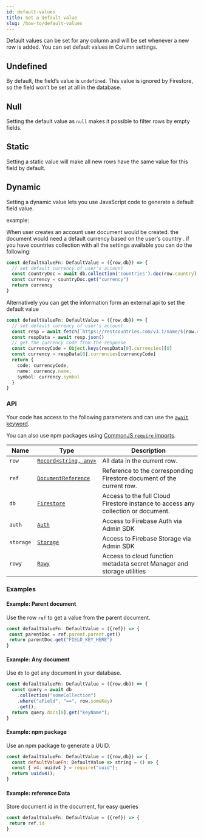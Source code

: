 ```yaml
---
id: default-values
title: Set a default value
slug: /how-to/default-values
---
```


Default values can be set for any column and will be set whenever a new row is
added. You can set default values in Column settings.

## Undefined

By default, the field’s value is `undefined`. This value is ignored by
Firestore, so the field won’t be set at all in the database.

## Null

Setting the default value as `null` makes it possible to filter rows by empty
fields.

## Static

Setting a static value will make all new rows have the same value for this field
by default.

## Dynamic

Setting a dynamic value lets you use JavaScript code to generate a default field
value.

example:

When user creates an account user document would be created. the document would
need a default currency based on the user's country . if you have countries
collection with all the settings available you can do the following:

```typescript
const defaultValueFn: DefaultValue = ({row,db}) => {
  // set default currency of user's account
  const countryDoc = await db.collection('countries').doc(row.country).get()
  const currency = countryDoc.get("currency")
  return currency
}
```

Alternatively you can get the information form an external api to set the
default value

```typescript
const defaultValueFn: DefaultValue = ({row,db}) => {
  // set default currency of user's account
  const resp = await fetch(`https://restcountries.com/v3.1/name/${row.country}`)
  const respData = await resp.json()
  // get the currency code from the response
  const currencyCode = Object.keys(respData[0].currencies)[0]
  const currency = respData[0].currencies[currencyCode]
  return {
    code: currencyCode,
    name: currency.name,
    symbol: currency.symbol
  }
}
```

### API

Your code has access to the following parameters and can use the
[`await` keyword](https://developer.mozilla.org/en-US/docs/Web/JavaScript/Reference/Operators/await).

You can also use npm packages using
[CommonJS `require` imports](https://nodejs.org/en/knowledge/getting-started/what-is-require/).

| Name      | Type                                                                                                                    | Description                                                                       |
| --------- | ----------------------------------------------------------------------------------------------------------------------- | --------------------------------------------------------------------------------- |
| `row`     | [<code>Record<string,&nbsp;any></code>](https://www.typescriptlang.org/docs/handbook/utility-types.html#recordkeystype) | All data in the current row.                                                      |
| `ref`     | [`DocumentReference`](https://firebase.google.com/docs/reference/node/firebase.firestore.DocumentReference)             | Reference to the corresponding Firestore document of the current row.             |
| `db`      | [`Firestore`](https://firebase.google.com/docs/reference/node/firebase.firestore.Firestore)                             | Access to the full Cloud Firestore instance to access any collection or document. |
| `auth`    | [`Auth`](https://firebase.google.com/docs/reference/admin/node/admin.auth.Auth-1)                                       | Access to Firebase Auth via Admin SDK                                             |
| `storage` | [`Storage`](https://firebase.google.com/docs/reference/admin/node/admin.storage.Storage-1)                              | Access to Firebase Storage via Admin SDK                                          |
| `rowy`    | [`Rowy`](/reference/rowy)                                                                                                                        | Access to cloud function metadata secret Manager and storage utilities                                                                              |

### Examples

#### Example: Parent document

Use the row `ref` to get a value from the parent document.
 ```typescript
const defaultValueFn: DefaultValue = ({ref}) => {
  const parentDoc = ref.parent.parent.get()
  return parentDoc.get("FIELD_KEY_HERE")
}
```
  
#### Example: Any document

Use `db` to get any document in your database.

```typescript
const defaultValueFn: DefaultValue = ({row,db}) => {
  const query = await db
    .collection("someCollection")
    .where("aField", "==", row.someKey)
    .get();
  return query.docs[0].get("keyName");
}
```

#### Example: npm package

Use an npm package to generate a UUID.

```js
const defaultValueFn: DefaultValue = ({row,db}) => {
  const defaultValueFn: DefaultValue => string = () => {
  const { v4: uuidv4 } = require("uuid");
  return uuidv4();
}
```

#### Example: reference Data
 
 Store document id in the document, for easy queries
 ```typescript
const defaultValueFn: DefaultValue = ({ref}) => {
  return ref.id
}
```

  
